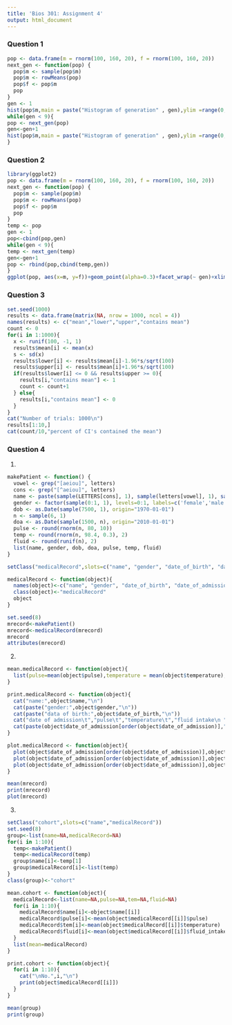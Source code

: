 ```yaml
---
title: 'Bios 301: Assignment 4'
output: html_document
---
```


### Question 1 ###

```r
pop <- data.frame(m = rnorm(100, 160, 20), f = rnorm(100, 160, 20))
next_gen <- function(pop) {
  pop$m <- sample(pop$m)
  pop$m <- rowMeans(pop)
  pop$f <- pop$m
  pop
}
gen <- 1
hist(pop$m,main = paste("Histogram of generation" , gen),ylim =range(0,40),xlab="Male heights / cm",labels = TRUE)
while(gen < 9){
pop <- next_gen(pop)
gen<-gen+1
hist(pop$m,main = paste("Histogram of generation" , gen),ylim =range(0,40),xlab="Male heights / cm",labels = TRUE)
}
```

### Question 2 ###

```r
library(ggplot2)
pop <- data.frame(m = rnorm(100, 160, 20), f = rnorm(100, 160, 20))
next_gen <- function(pop) {
  pop$m <- sample(pop$m)
  pop$m <- rowMeans(pop)
  pop$f <- pop$m
  pop
}
temp <- pop
gen <- 1
pop<-cbind(pop,gen)
while(gen < 9){
temp <- next_gen(temp)
gen<-gen+1
pop <- rbind(pop,cbind(temp,gen))
}
ggplot(pop, aes(x=m, y=f))+geom_point(alpha=0.3)+facet_wrap(~ gen)+xlim(100,220)+ylim(120,200)
```

### Question 3 ###

```r
set.seed(1000)
results <- data.frame(matrix(NA, nrow = 1000, ncol = 4))
names(results) <- c("mean","lower","upper","contains mean")
count <- 0
for(i in 1:1000){
  x <- runif(100, -1, 1)
  results$mean[i] <- mean(x)
  s <- sd(x)
  results$lower[i] <- results$mean[i]-1.96*s/sqrt(100)
  results$upper[i] <- results$mean[i]+1.96*s/sqrt(100)
  if(results$lower[i] <= 0 && results$upper >= 0){
    results[i,"contains mean"] <- 1
    count <- count+1
  } else{
    results[i,"contains mean"] <- 0
  }
}
cat("Number of trials: 1000\n")
results[1:10,]
cat(count/10,"percent of CI's contained the mean")
```

### Question 4 ###

1.

```r
makePatient <- function() {
  vowel <- grep("[aeiou]", letters)
  cons <- grep("[^aeiou]", letters)
  name <- paste(sample(LETTERS[cons], 1), sample(letters[vowel], 1), sample(letters[cons], 1), sep='')
  gender <- factor(sample(0:1, 1), levels=0:1, labels=c('female','male'))
  dob <- as.Date(sample(7500, 1), origin="1970-01-01")
  n <- sample(6, 1)
  doa <- as.Date(sample(1500, n), origin="2010-01-01")
  pulse <- round(rnorm(n, 80, 10))
  temp <- round(rnorm(n, 98.4, 0.3), 2)
  fluid <- round(runif(n), 2)
  list(name, gender, dob, doa, pulse, temp, fluid)
}

setClass("medicalRecord",slots=c("name", "gender", "date_of_birth", "date_of_admission", "pulse", "temperature", "fluid_intake"))

medicalRecord <- function(object){
  names(object)<-c("name", "gender", "date_of_birth", "date_of_admission", "pulse", "temperature", "fluid_intake")
  class(object)<-"medicalRecord"
  object
}
```

```r
set.seed(8)
mrecord<-makePatient()
mrecord<-medicalRecord(mrecord)
mrecord
attributes(mrecord)
```

2.

```r
mean.medicalRecord <- function(object){
  list(pulse=mean(object$pulse),temperature = mean(object$temperature),fluids=mean(object$fluid_intake))
}

print.medicalRecord <- function(object){
  cat("name:",object$name,"\n")
  cat(paste("gender:",object$gender,"\n"))
  cat(paste("data of birth:",object$date_of_birth,"\n"))
  cat("date of admission\t","pulse\t","temperature\t","fluid intake\n ")
  cat(paste(object$date_of_admission[order(object$date_of_admission)],"\t\t\t",object$pulse[order(object$date_of_admission)],"\t",object$temperature[order(object$date_of_admission)],"\t\t\t",object$fluid_intake[order(object$date_of_admission)],"\n"))
}

plot.medicalRecord <- function(object){
  plot(object$date_of_admission[order(object$date_of_admission)],object$pulse[order(object$date_of_admission)],type="b",main="measurement of pulse over time",xlab="time",ylab="pulse")
  plot(object$date_of_admission[order(object$date_of_admission)],object$temperature[order(object$date_of_admission)],type="b",main="measurement of temperature over time",xlab="time",ylab="temperature / F")
  plot(object$date_of_admission[order(object$date_of_admission)],object$fluid_intake[order(object$date_of_admission)],type="b",main="measurement of fluid intake over time",xlab="time",ylab="fluid intake")
}
```

```r
mean(mrecord)
print(mrecord)
plot(mrecord)

```

3.

```r
setClass("cohort",slots=c("name","medicalRecord"))
set.seed(8)
group<-list(name=NA,medicalRecord=NA)
for(i in 1:10){
  temp<-makePatient()
  temp<-medicalRecord(temp)
  group$name[i]<-temp[1]
  group$medicalRecord[i]<-list(temp)
}
class(group)<-"cohort"

mean.cohort <- function(object){
  medicalRecord<-list(name=NA,pulse=NA,tem=NA,fluid=NA)
  for(i in 1:10){
    medicalRecord$name[i]<-object$name[[i]]
    medicalRecord$pulse[i]<-mean(object$medicalRecord[[i]]$pulse)
    medicalRecord$tem[i]<-mean(object$medicalRecord[[i]]$temperature)
    medicalRecord$fluid[i]<-mean(object$medicalRecord[[i]]$fluid_intake)
  }
  list(mean=medicalRecord)
}

print.cohort <- function(object){
  for(i in 1:10){
    cat("\nNo.",i,"\n")
    print(object$medicalRecord[[i]])
  }
}
```

```r
mean(group)
print(group)
```
